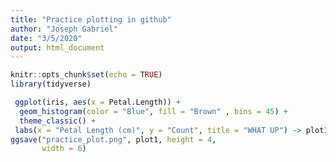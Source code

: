 ```yaml
---
title: "Practice plotting in github"
author: "Joseph Gabriel"
date: "3/5/2020"
output: html_document
---
```


```r
knitr::opts_chunk$set(echo = TRUE)
library(tidyverse)
```



```r
 ggplot(iris, aes(x = Petal.Length)) + 
  geom_histogram(color = "Blue", fill = "Brown" , bins = 45) + 
  theme_classic() +
 labs(x = "Petal Length (cm)", y = "Count", title = "WHAT UP") -> plot1
ggsave("practice_plot.png", plot1, height = 4,
       width = 6) 

```

